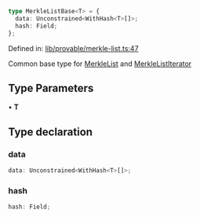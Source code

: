 ```ts
type MerkleListBase<T> = {
  data: Unconstrained<WithHash<T>[]>;
  hash: Field;
};
```

Defined in: [lib/provable/merkle-list.ts:47](https://github.com/o1-labs/o1js/blob/46b9772d07785397c4bd76a102bc9f6730d321bb/src/lib/provable/merkle-list.ts#L47)

Common base type for [MerkleList](../classes/MerkleList.mdx) and [MerkleListIterator](../classes/MerkleListIterator.mdx)

## Type Parameters

• **T**

## Type declaration

### data

```ts
data: Unconstrained<WithHash<T>[]>;
```

### hash

```ts
hash: Field;
```
